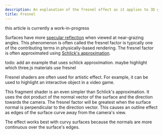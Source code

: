 ```yaml
---
description: An explanation of the fresnel effect as it applies to 3D graphics
title: Fresnel
---
```



<Aside
	type="caution"
	title="under construction"
>
	this article is currently a work-in-progress
</Aside>

Surfaces have more [specular reflection](https://en.wikipedia.org/wiki/Specular_reflection) when viewed at near-grazing angles. This phenomenon is often called the fresnel factor is typically one of the contributing terms in physically-based rendering. The fresnel factor is often approximated using [Schlick's approximation](https://en.wikipedia.org/wiki/Schlick%27s_approximation).

<Aside
	type="caution"
	title="under construction"
>
	todo: add an example that uses schlick approximation. maybe highlight which
	three.js materials use fresnel
</Aside>

Fresnel shaders are often used for artistic effect. For example, it can be used to highlight an interactive object in a video game.

<App client:visible />
<Tabs directory="./shaders/fresnel" />

This fragment shader is an even simpler than Schlick's approximation. It uses the dot product of the normal vector of the surface and the direction towards the camera. The fresnel factor will be greatest when the surface normal is perpendicular to the direction vector. This causes an outline effect as edges of the surface curve away from the camera's view.

The effect works best with curvy surfaces because the normals are more continuous over the surface's edges.

